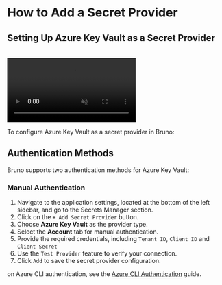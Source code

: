 
# How to Add a Secret Provider<PremiumBadge />

## Setting Up Azure Key Vault as a Secret Provider

<br />

<video controls className="mt-10" muted>
  <source
    src="/screenrecordings/azure_key_vault/azure_adding_provider.mp4"
    type="video/mp4"
  />
  Your browser does not support the video tag.
</video>

<br />

To configure Azure Key Vault as a secret provider in Bruno:

## Authentication Methods

Bruno supports two authentication methods for Azure Key Vault:

### Manual Authentication
1. Navigate to the application settings, located at the bottom of the left sidebar, and go to the Secrets Manager section.
2. Click on the `+ Add Secret Provider` button.
3. Choose **Azure Key Vault** as the provider type.
4. Select the **Account** tab for manual authentication.
5. Provide the required credentials, including `Tenant ID`, `Client ID` and `Client Secret`
6. Use the `Test Provider` feature to verify your connection.
7. Click `Add` to save the secret provider configuration.


on Azure CLI authentication, see the [Azure CLI Authentication](/secrets-management/secret-managers/azure-key-vault/cli-authentication) guide.



